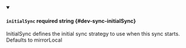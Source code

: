 
<details className="config-field" data-expandable="false" open>
<summary>

#### `initialSync` <span class="config-field-required" data-required="false">required</span> <span class="config-field-type">string</span> <span class="config-field-default"></span> <span class="config-field-enum"></span> {#dev-sync-initialSync}

InitialSync defines the initial sync strategy to use when this sync starts. Defaults to mirrorLocal

</summary>



</details>
